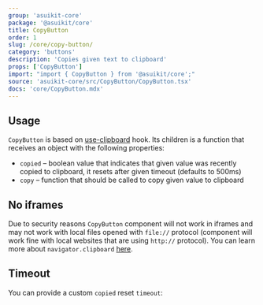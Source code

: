 ```yaml
---
group: 'asuikit-core'
package: '@asuikit/core'
title: CopyButton
order: 1
slug: /core/copy-button/
category: 'buttons'
description: 'Copies given text to clipboard'
props: ['CopyButton']
import: "import { CopyButton } from '@asuikit/core';"
source: 'asuikit-core/src/CopyButton/CopyButton.tsx'
docs: 'core/CopyButton.mdx'
---
```



## Usage

`CopyButton` is based on [use-clipboard](/hooks/use-clipboard/) hook.
Its children is a function that receives an object with the following properties:

- `copied` – boolean value that indicates that given value was recently copied to clipboard, it resets after given timeout (defaults to 500ms)
- `copy` – function that should be called to copy given value to clipboard

<Demo data={CopyButtonDemos.usage} />

## No iframes

Due to security reasons `CopyButton` component will not work in iframes and may not work with local files opened with `file://` protocol
(component will work fine with local websites that are using `http://` protocol). You can learn more about `navigator.clipboard` [here](https://web.dev/async-clipboard/).

## Timeout

You can provide a custom `copied` reset `timeout`:

<Demo data={CopyButtonDemos.tooltip} />
